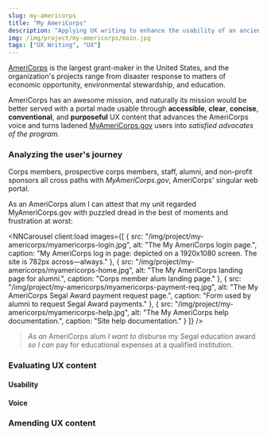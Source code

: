 ```yaml
---
slug: my-americorps
title: "My AmeriCorps"
description: "Applying UX writing to enhance the usability of an ancient federal portal"
img: /img/project/my-americorps/main.jpg
tags: ["UX Writing", "UX"]
---
```




<a href="https://americorps.gov/" target="_blank">AmeriCorps</a> is the largest
grant-maker in the United States, and the organization's projects range from
disaster response to matters of economic opportunity, environmental stewardship,
and education.

AmeriCorps has an awesome mission, and naturally its mission would be better
served with a portal made usable through **accessible**, **clear**, **concise**,
**conventional**, and **purposeful** UX content that advances the AmeriCorps
voice and turns ladened
<a href="https://my.americorps.gov" target="_blank">MyAmeriCorps.gov</a> users
into *satisfied advocates of the program.*

### Analyzing the user's journey

Corps members, prospective corps members, staff, alumni, and non-profit sponsors
all cross paths with *MyAmeriCorps.gov*, AmeriCorps' singular web portal.

As an AmeriCorps alum I can attest that my unit regarded MyAmeriCorps.gov with
puzzled dread in the best of moments and frustration at worst:

<NNCarousel
  client:load
  images={[
    {
      src: "/img/project/my-americorps/myamericorps-login.jpg",
      alt: "The My AmeriCorps login page.",
      caption: "My AmeriCorps log in page: depicted on a 1920x1080 screen. The site is 782px across—always."
    },
    {
      src: "/img/project/my-americorps/myamericorps-home.jpg",
      alt: "The My AmeriCorps landing page for alumni.",
      caption: "Corps member alum landing page."
    },
    {
      src: "/img/project/my-americorps/myamericorps-payment-req.jpg",
      alt: "The My AmeriCorps Segal Award payment request page.",
      caption: "Form used by alumni to request Segal Award payments."
    },
    {
      src: "/img/project/my-americorps/myamericorps-help.jpg",
      alt: "The My AmeriCorps help documentation.",
      caption: "Site help documentation."
    }
  ]}
/>

> *As an* AmeriCorps alum *I want to* disburse my Segal education award *so I can*
  pay for educational expenses at a qualified institution.

### Evaluating UX content

#### Usability

#### Voice

### Amending UX content
